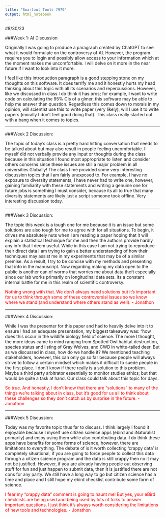 ---
title: "Swartout Tools 7979"
output: html_notebook
---
#8/30/23

###Week 1: AI Discussion 

Originally I was going to produce a paragraph created by ChatGPT to see what it would formulate on the controversy of AI. However, the program requires you to login and possibly allow access to your information which at the moment makes me uncomfortable. I will delve on it more in the near future if I want to look into it more.

I feel like this introduction paragraph is a good stepping stone on my thoughts on this software. It does terrify me and it honestly hurts my head thinking about this topic with all its scenarios and repercussions. However, like we discussed in class I do think it has pros; for example, I want to write code on calculating the 95% CIs of a glmer, this software may be able to help me answer than question. Regardless this comes down to morals in my opinion, will scientist use this to write paper (very likely), will I use it to write papers (morally I don't feel good doing that). This class really started out with a bang when it comes to topics.

---

###Week 2 Discussion:

The topic of today's class is a pretty hard hitting conversation that needs to be talked about but may also result in people feeling uncomfortable. I myself did not verbally provide any input or thoughts during the class because in this situation I found most appropriate to listen and consider others concerns since these issues are still a major problem in all universities Globally! The class time provided some very interesting discussion topics that I am fairly unexposed to. For example, I have no exposure to diversity statements, I have never had to write one, however, gaining familiarity with these statements and writing a genuine one for future jobs is something I must consider, because its all to true that many diversity statements are likely just a script someone took offline. Very interesting discussion today.

---

###Week 3 Discussion:

The topic this week is a tough one for me because it is an issue but some solutions are also tough for me to agree with for all situations. To begin, it drives me absolutely nuts when I am reading a paper hoping that it will explain a statistical technique for me and then the authors provide hardly any info that I deem useful. While in this case I am not trying to reproduce their direct data I am trying to gain a better understanding of how their techniques may assist me in my experiments that may be of a similar premise. As a result, I try to be concise with my methods and presenting that info in the manuscript. Now regarding making my data open to the public is another can of worms that worries me about data theft especially since our lab works primarily on longitudinal data sets. Its a constant internal battle for me in this realm of scientific controversy.

<span style="color:red">Nothing wrong with that. We don't always need solutions but it's important for us to think through some of these controversial issues so we know where we stand (and understand where others stand as well).  - Jonathon</span>


---

###Week 4 Discussion:

While I was the presenter for this paper and had to heavily delve into it to ensure I had an adequate presentation, my biggest takeaway was: "how does this occur in the wildlife biology field of science. The more I thought, the more ideas came to mind ranging from Spotted Owl habitat destruction, species status and listing of Gray Wolves, and CWD in white-tailed deer. But as we discussed in class, how do we handle it? We mentioned teaching stakeholders, however, this can only go so far because people will always strive to follow a certain mindset which makes it difficult to suede people in the first place. I don't know if there really is a solution to this problem. Maybe a third party arbitrator essentially to monitor studies ethics; but that would be quite a task at hand. Our class could talk about this topic for days. 

<span style="color:red">So true. And honestly, I don't know that there are "solutions" to many of the things we're talking about in class, but it's good for us all to think about these challenges so they don't catch us by surprise in the future.  - Jonathon</span>


--- 

###Week 5 Discussion:

Today was my favorite topic thus far to discuss. I think largely I found it enjoyable because I myself use citizen science apps (ebird and iNaturalist primarily) and enjoy using them while also contributing data. I do think these apps have benefits for some forms of science, however, there are limitations to everything. The debate of is it worth collecting 'crappy data' is completely situational, if you are going to force people to collect this data through a citizen science program and the data is still crappy then no it may not be justified. However, if you are already having people out observing stuff for fun and just happen to submit data, then it is justified there are not cons for any party. We still have a long way to go but citizen science has a time and place and I still hope my ebird checklist contribute some form of science. 

<span style="color:red">I fear my "crappy data" comment is going to haunt me! But yes, your eBird checklists are being used and being used by lots of folks to answer important questions. I just think it's always worth considering the limitations of new tools and technologies. - Jonathon</span>

